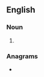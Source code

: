 {{also|zaïres}}
==English==

===Noun===
{{head|en|noun plural form}}

# {{plural of|zaire|lang=en}}

===Anagrams===
* {{anagrams|en|Azeris|Riazes|arizes}}